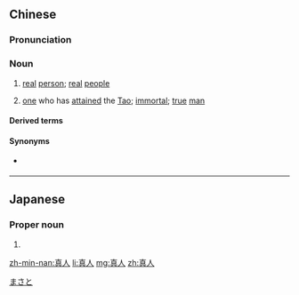 {{also|眞人}}
==Chinese==
{{zh-forms}}

===Pronunciation===
{{zh-pron
|m=zhēnrén,er=y
|c=zan1 jan4
|mn=qz,tp,xm:chin-lîn/kh,zz:chin-jîn
|cat=n
}}

===Noun===
{{zh-noun}}

# [[real]] [[person]]; [[real]] [[people]]
# {{lb|zh|Taoism|mostly used in titles}} [[one]] who has [[attain]]ed the [[Tao]]; [[immortal]]; [[true]] [[man]]

====Derived terms====
{{zh-der|真人秀|真人騷|沖虛真人|真人不露相|真人真事|真人面前不說假話|羅真人|郭公真人|魯班真人}}

====Synonyms====
* {{sense|immortal}} {{zh-l|仙}}

----

==Japanese==
{{ja-kanjitab|真|人}}

===Proper noun===
{{ja-pos|proper|まさと}}

# {{given name|male|lang=ja}}

[[Category:Japanese male given names|まさと]]

[[zh-min-nan:真人]]
[[li:真人]]
[[mg:真人]]
[[zh:真人]]